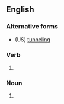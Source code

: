 ==English==

===Alternative forms===
* (US) [[tunneling]]

===Verb===
{{head|en|verb form}}

# {{present participle of|tunnel|lang=en|nocat=1}}

===Noun===
{{en-noun|~}}

# {{alt form|tunneling|lang=en}}